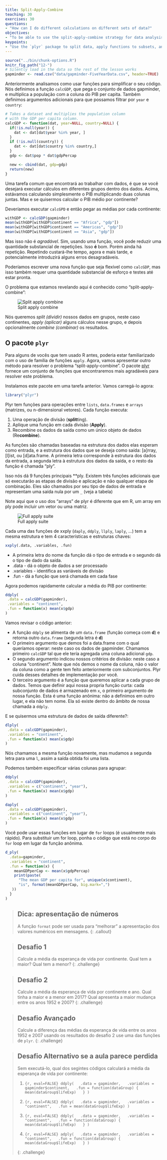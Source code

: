 ```yaml
---
title: Split-Apply-Combine
teaching: 30
exercises: 30
questions:
- "How can I do different calculations on different sets of data?"
objectives:
- "To be able to use the split-apply-combine strategy for data analysis."
keypoints:
- "Use the `plyr` package to split data, apply functions to subsets, and combine the results."
---
```



```r
source("../bin/chunk-options.R")
knitr_fig_path("12-")
# Silently load in the data so the rest of the lesson works
gapminder <- read.csv("data/gapminder-FiveYearData.csv", header=TRUE)
```

Anteriormente analisamos como usar funções para simplificar o seu código.
Nós definimos a função `calcGDP`, que pega o conjunto de dados gapminder,
e multiplica a população com a coluna do PIB per capita. Também definimos
argumentos adicionais para que possamos filtrar por `year` e `country`:

```r
# Takes a dataset and multiplies the population column
# with the GDP per capita column.
calcGDP <- function(dat, year=NULL, country=NULL) {
  if(!is.null(year)) {
    dat <- dat[dat$year %in% year, ]
  }
  if (!is.null(country)) {
    dat <- dat[dat$country %in% country,]
  }
  gdp <- dat$pop * dat$gdpPercap

  new <- cbind(dat, gdp=gdp)
  return(new)
}
```

Uma tarefa comum que encontrará ao trabalhar com dados, é que se você desejará
executar cálculos em diferentes grupos dentro dos dados. Acima, estávamos
calculando simplesmente o PIB multiplicando duas colunas juntas. Mas e se
quisermos calcular o PIB médio por continente?

Deveríamos executar `calcGPD` e então pegar as médias por cada continente:

```r
withGDP <- calcGDP(gapminder)
mean(withGDP[withGDP$continent == "Africa", "gdp"])
mean(withGDP[withGDP$continent == "Americas", "gdp"])
mean(withGDP[withGDP$continent == "Asia", "gdp"])
```

Mas isso não é *agradável*. Sim, usando uma função, você pode reduzir uma
quantidade substancial de repetições. Isso **é** bom. Porém ainda há
repetição. Repetindo custará-lhe tempo, agora e mais tarde, e
potencialmente introduzirá alguns erros desagradáveis.

Poderíamos escrever uma nova função que seja flexível como `calcGDP`, mas isso
também requer uma quantidade substancial de esforço e testes até estar pronta.

O problema que estamos revelando aqui é conhecido como "split-apply-combine":

![Split apply combine](../fig/splitapply.png)

Nós queremos *split (dividir)* nossos dados em grupos, neste caso continentes, 
*apply (aplicar)* alguns cálculos nesse grupo, e depois opcionalmente 
*combine (combinar)* os resultados.

## O pacote `plyr`

Para alguns de vocês que tem usado R antes, poderia estar familiarizado com o
uso de família de funções `apply`. Agora, vamos apresentar outro método para 
resolver o problema "split-apply-combine". O pacote [plyr](http://had.co.nz/plyr/) fornece 
um conjunto de funções que encontraremos mais agradáveis para resolver este problema.

Instalamos este pacote em uma tarefa anterior. Vamos carregá-lo agora:

```r
library("plyr")
```

Plyr tem funções para operações entre `lists`, `data.frames` e `arrays`
(matrizes, ou n-dimensional vetores). Cada função executa:

1. Uma operação de divisão (**split**ting).
2. Aplique uma função em cada divisão (**Apply**).
3. Recombine os dados da saída como um único objeto de dados (Re**combine**).

As funções são chamadas baseadas na estrutura dos dados elas esperam como entrada,
e a estrutura dos dados que se deseja como saída: [a]rray, [l]ist, ou
[d]ata.frame. A primeira letra corresponde à estrutura dos dados da entrada,
a segunda letra à estrutura dos dados da saída, e o resto da função
é chamada "ply".

Isso nós dá 9 funções principais **ply. Existem três funções adicionais que só
executarão as etapas de divisão e aplicação e não qualquer etapa de combinação.
Eles são chamados por seu tipo de dados de entrada e representam uma saída nula por um `_` 
(veja a tabela)

Note aqui que o uso dos "arrays" de plyr é diferente que em R,
um array em ply pode incluir um vetor ou uma matriz.

![Full apply suite](../fig/full_apply_suite.png)


Cada uma das funções de xxply (`daply`, `ddply`, `llply`, `laply`, ...) tem a
mesma estrutura e tem 4 características e estruturas chaves:

```r
xxply(.data, .variables, .fun)
```

* A primeira letra do nome da função dá o tipo de entrada e o segundo dá o tipo de dado da saída.
* .data - dá o objeto de dados a ser processado
* .variables - identifica as variáveis de divisão
* .fun - dá a função que será chamada em cada fase

Agora podemos rapidamente calcular a média do PIB por continente:

``` r
ddply(
 .data = calcGDP(gapminder),
 .variables = "continent",
 .fun = function(x) mean(x$gdp)
)
```

Vamos revisar o código anterior:

- A função `ddply` se alimenta de um `data.frame` (função começa com **d**) e
retorna outro `data.frame` (segunda letra é **d**)
- O primeiro argumento que demos foi a data.frame com o qual queríamos operar: neste
  caso os dados de gapminder. Chamamos primeiro `calcGDP` tal que ele tería agregada
  uma coluna adicional `gdp`.
- O segundo argumento indicou nossos critérios de divisão: neste caso a coluna "continent".
  Note que nós demos o nome da coluna, não o valor da coluna como a gente tem feito anteriormente 
  com subconjuntos. Plyr cuida desses detalhes de implementação por você.
- O terceiro argumento é a função que queremos aplicar a cada grupo de dados.
  Temos que definir aqui nossa propria função curta: cada subconjunto de dados
  é armazenado em `x`, o primeiro argumento de nossa função. Esta é uma função 
  anônima: não a definimos em outro lugar, e ela não tem nome. Ela só existe
  dentro do âmbito de nossa chamada a `ddply`.

E se quisermos uma estrutura de dados de saída diferente?:

```r
dlply(
 .data = calcGDP(gapminder),
 .variables = "continent",
 .fun = function(x) mean(x$gdp)
)
```

Nós chamamos a mesma função novamente, mas mudamos a segunda letra para uma `l`,
assim a saída obtida foi uma lista.

Podemos também especificar várias colunas para agrupar:

``` r
ddply(
 .data = calcGDP(gapminder),
 .variables = c("continent", "year"),
 .fun = function(x) mean(x$gdp)
)
```

```r
daply(
 .data = calcGDP(gapminder),
 .variables = c("continent", "year"),
 .fun = function(x) mean(x$gdp)
)
```

Você pode usar essas funções em lugar de `for` loops (é usualmente mais rápido).
Para substituir um for loop, ponha o código que está no corpo do `for` loop em lugar da função anônima.

```r
d_ply(
  .data=gapminder,
  .variables = "continent",
  .fun = function(x) {
    meanGDPperCap <- mean(x$gdpPercap)
    print(paste(
      "The mean GDP per capita for", unique(x$continent),
      "is", format(meanGDPperCap, big.mark=",")
   ))
  }
)
```

> ## Dica: apresentação de números
>
> A função `format` pode ser usada para "melhorar" a apresentação
> dos valores numéricos em mensagens.
{: .callout}


> ## Desafio 1
>
> Calcule a média da esperança de vida por continente. Qual tem a maior?
> Qual tem a menor?
{: .challenge}

> ## Desafio 2
>
> Calcule a média da esperança de vida por continente e ano. Qual tinha a
> maior e a menor em 2017? Qual apresenta a maior mudança entre os anos 1952
> e 2007?
{: .challenge}


> ## Desafio Avançado
>
> Calcule a diferença das médias da esperança de vida entre
> os anos 1952 e 2007 usando os resultados do desafio 2
> use uma das funções de `plyr`.
{: .challenge}

> ## Desafio Alternativo se a aula parece perdida
>
> Sem executá-lo, qual dos segintes códigos calculará a média
> da esperança de vida por continente:
>
> 1.
> ```{r, eval=FALSE}
> ddply(
>   .data = gapminder,
>   .variables = gapminder$continent,
>   .fun = function(dataGroup) {
>      mean(dataGroup$lifeExp)
>   }
> )
> ```
>
> 2.
> ```{r, eval=FALSE}
> ddply(
>   .data = gapminder,
>   .variables = "continent",
>   .fun = mean(dataGroup$lifeExp)
> )
> ```
>
> 3.
> ```{r, eval=FALSE}
> ddply(
>   .data = gapminder,
>   .variables = "continent",
>   .fun = function(dataGroup) {
>      mean(dataGroup$lifeExp)
>   }
> )
> ```
>
> 4.
> ```{r, eval=FALSE}
> adply(
>   .data = gapminder,
>   .variables = "continent",
>   .fun = function(dataGroup) {
>      mean(dataGroup$lifeExp)
>   }
> )
> ```
>
{: .challenge}
